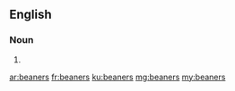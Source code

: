 ==English==

===Noun===
{{head|en|plural}}

# {{plural of|beaner|lang=en|nocat=1}}

[[ar:beaners]]
[[fr:beaners]]
[[ku:beaners]]
[[mg:beaners]]
[[my:beaners]]